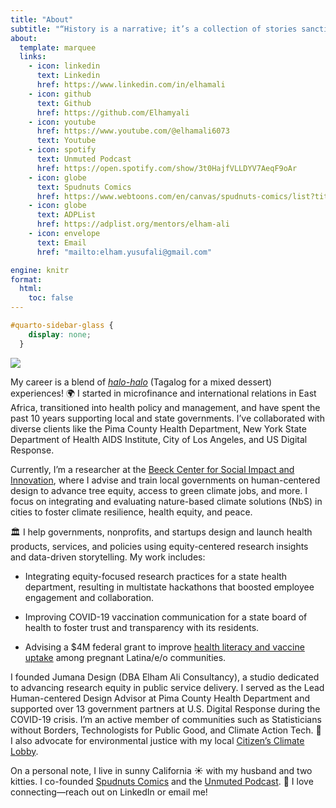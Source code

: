 ```yaml
---
title: "About"
subtitle: "“History is a narrative; it’s a collection of stories sanctioned by the ruling power, and reinforced through words and images that suit them. That was the whole point of taking on history painting: to authorize these moments that have been swept under the rug for generations.” – Kent Monkman, Canadian First Nations artist and Fish River Band member"
about:
  template: marquee
  links:
    - icon: linkedin
      text: Linkedin
      href: https://www.linkedin.com/in/elhamali
    - icon: github
      text: Github
      href: https://github.com/Elhamyali
    - icon: youtube
      href: https://www.youtube.com/@elhamali6073
      text: Youtube
    - icon: spotify
      text: Unmuted Podcast
      href: https://open.spotify.com/show/3t0HajfVLLDYV7AeqF9oAr
    - icon: globe
      text: Spudnuts Comics
      href: https://www.webtoons.com/en/canvas/spudnuts-comics/list?title_no=847331
    - icon: globe
      text: ADPList
      href: https://adplist.org/mentors/elham-ali
    - icon: envelope
      text: Email
      href: "mailto:elham.yusufali@gmail.com"

engine: knitr
format:
  html:
    toc: false
---
```


```css
#quarto-sidebar-glass {
    display: none;
  }
```

![](/images/home/cover.webp)

My career is a blend of [*halo-halo*](https://en.wikipedia.org/wiki/Halo-halo) (Tagalog for a mixed dessert) experiences! 🌍 I started in microfinance and international relations in East Africa, transitioned into health policy and management, and have spent the past 10 years supporting local and state governments. I've collaborated with diverse clients like the Pima County Health Department, New York State Department of Health AIDS Institute, City of Los Angeles, and US Digital Response.

Currently, I'm a researcher at the [Beeck Center for Social Impact and Innovation](https://beeckcenter.georgetown.edu/person/elham-ali/), where I advise and train local governments on human-centered design to advance tree equity, access to green climate jobs, and more. I focus on integrating and evaluating nature-based climate solutions (NbS) in cities to foster climate resilience, health equity, and peace.

🏛️ I help governments, nonprofits, and startups design and launch health products, services, and policies using equity-centered research insights and data-driven storytelling. My work includes:

-   Integrating equity-focused research practices for a state health department, resulting in multistate hackathons that boosted employee engagement and collaboration.

-   Improving COVID-19 vaccination communication for a state board of health to foster trust and transparency with its residents.

-   Advising a \$4M federal grant to improve [health literacy and vaccine uptake](https://drive.google.com/drive/folders/1aYTP-X3LAbLcnjJitEh6h_dRN9pd8Ohk?usp=sharing) among pregnant Latina/e/o communities.

I founded Jumana Design (DBA Elham Ali Consultancy), a studio dedicated to advancing research equity in public service delivery. I served as the Lead Human-centered Design Advisor at Pima County Health Department and supported over 13 government partners at U.S. Digital Response during the COVID-19 crisis. I'm an active member of communities such as Statisticians without Borders, Technologists for Public Good, and Climate Action Tech. 🌿 I also advocate for environmental justice with my local [Citizen's Climate Lobby](#0).

On a personal note, I live in sunny California ☀️ with my husband and two kitties. I co-founded [Spudnuts Comics](https://www.instagram.com/spudnutscomics/?hl=en) and the [Unmuted Podcast](#0). 💌 I love connecting---reach out on LinkedIn or email me!

<!-- Accessibility widget script -->

```{=html}
<script>
(function(d){
  var s = d.createElement("script");
  s.setAttribute("data-position", "3");
  s.setAttribute("data-account", "M4YO8zAZCv");
  s.setAttribute("src", "https://cdn.userway.org/widget.js");
  (d.body || d.head).appendChild(s);
})(document)
</script>
```
